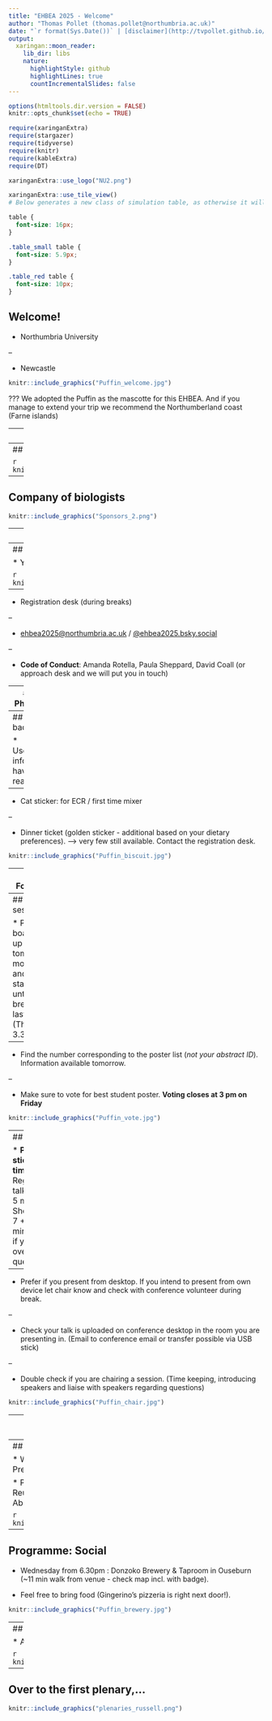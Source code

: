 ```yaml
---
title: "EHBEA 2025 - Welcome"
author: "Thomas Pollet (thomas.pollet@northumbria.ac.uk)"
date: "`r format(Sys.Date())` | [disclaimer](http://tvpollet.github.io/disclaimer)"
output:
  xaringan::moon_reader:
    lib_dir: libs
    nature:
      highlightStyle: github
      highlightLines: true
      countIncrementalSlides: false
---
```


```r
options(htmltools.dir.version = FALSE)
knitr::opts_chunk$set(echo = TRUE)
```

```r
require(xaringanExtra) 
require(stargazer)
require(tidyverse)
require(knitr)
require(kableExtra)
require(DT)
```

```r
xaringanExtra::use_logo("NU2.png")
```

```r
xaringanExtra::use_tile_view()
# Below generates a new class of simulation table, as otherwise it will not fit.
```

```css
table {
  font-size: 16px;     
}
```

```css
.table_small table {
  font-size: 5.9px;     
}
```

```css
.table_red table {
  font-size: 10px;     
}
```

## Welcome!

* Northumbria University

--

* Newcastle

```r
knitr::include_graphics("Puffin_welcome.jpg")
```

???
We adopted the Puffin as the mascotte for this EHBEA. And if you manage to extend your trip we recommend the Northumberland coast (Farne islands)

---
## Thanks to the team.


```r
knitr::include_graphics("Organising_team.png")
```

*  Plus: On the day staff / student volunteers from Northumbria and Newcastle.

---
## Thanks to our sponsors.

```r
knitr::include_graphics("Sponsors_1.png")
```

---
## Company of biologists

```r
knitr::include_graphics("Sponsors_2.png")
```

---
## Usual admin.: Fire Safety

* No drills planned

* Leave belongings - Find nearest exit and follow the signage. Follow advice from staff and fire marshall.

* Do not re-enter until told to do so.

```r
knitr::include_graphics("Puffin_fire.jpg")
```

---
## Conference assistance

* Yellow badges

```r
knitr::include_graphics("Puffin_yellow.jpg")
```

--

* Registration desk (during breaks)

--

* [ehbea2025@northumbria.ac.uk](ehbea2025@northumbria.ac.uk) / [@ehbea2025.bsky.social](@ehbea2025.bsky.social)

--

* **Code of Conduct**: Amanda Rotella, Paula Sheppard, David Coall (or approach desk and we will put you in touch)

---
## Photos

Contact the registration desk or Jeanne Bovet, if you have issues with your photo being taken and/or used for EHBEA conference.

```r
knitr::include_graphics("Puffin_photo.jpg")
```

---
## Your badge...

* Useful info: have a read.

--

* Cat sticker: for ECR / first time mixer

--

* Dinner ticket (golden sticker - additional based on your dietary preferences). --> very few still available. Contact the registration desk.

```r
knitr::include_graphics("Puffin_biscuit.jpg")
```

---
## Food... !

* There will be some breakfast items at 8.30 am - each day.

* Coffee breaks outside CCE003

* Lunch will be served in front of café during lunch break.

```r
knitr::include_graphics("Puffin_croissant.jpg")
```

---
## Poster session

* Poster boards go up tomorrow morning and will stay up until final break on last day (Thursday 3.30pm). 

--

* Find the number corresponding to the poster list (_not your abstract ID_). Information available tomorrow.

--

* Make sure to vote for best student poster. **Voting closes at 3 pm on Friday**

```r
knitr::include_graphics("Puffin_vote.jpg")
```

---
## Talks

* **Please stick to time**. Regular talk: 15 + 5 mins. Short talk 7 + 3 mins. --> if you go over no questions.

--

* Prefer if you present from desktop. If you intend to present from own device let chair know and check with conference volunteer during break.

--

* Check your talk is uploaded on conference desktop in the room you are presenting in. (Email to conference email or transfer possible via USB stick)

--

* Double check if you are chairing a session. (Time keeping, introducing speakers and liaise with speakers regarding questions)

```r
knitr::include_graphics("Puffin_chair.jpg")
```

---
## Programme: Publishing workshop (Cambridge University Press)

* Wednesday 1pm in CCE-003 (smaller lecture theatre)

* Evolutionary Human Sciences

* Editors will be at this session

```r
knitr::include_graphics("evolutionary_human sciences.jpg")
```

---
## Programme: Stand up for Science panel

* Wednesday 5.10 pm in this room, led by our President, Rebecca Sear.

* Panel members: Louis Bachaud, David Coall, Reuben Fakoya-Brooks, Ula Marcinkowska, Abbey Page, Rebecca Sear

```r
knitr::include_graphics("Puffin_science.jpg")
```

---
## Programme: Social

* Wednesday from 6.30pm : Donzoko Brewery & Taproom in Ouseburn (~11 min walk from venue - check map incl. with badge). 

* Feel free to bring food (Gingerino’s pizzeria is right next door!).

```r
knitr::include_graphics("Puffin_brewery.jpg")
```

---
## Programme: Plenaries

* Always in this room.

```r
knitr::include_graphics("plenaries.png")
```

---
## Over to the first plenary,... 

```r
knitr::include_graphics("plenaries_russell.png")
```

